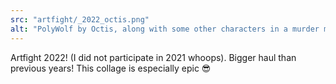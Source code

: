 ---
src: "artfight/_2022_octis.png"
alt: "PolyWolf by Octis, along with some other characters in a murder mystery collage"
---

Artfight 2022! (I did not participate in 2021 whoops). Bigger haul than previous years! This collage is especially epic 😎
